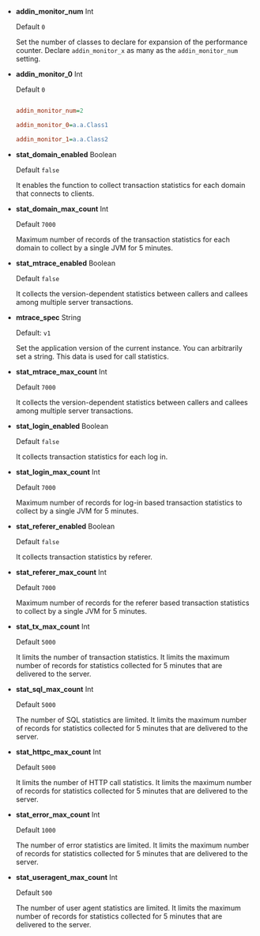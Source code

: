 - **addin_monitor_num** <span class='type'>Int</span>

  Default `0`

  Set the number of classes to declare for expansion of the performance counter. Declare `addin_monitor_x` as many as the `addin_monitor_num` setting.

- **addin_monitor_0** <span class='type'>Int</span>

  Default `0`

  ```ini title='whatap.conf'

  addin_monitor_num=2

  addin_monitor_0=a.a.Class1

  addin_monitor_1=a.a.Class2

  ```

- **stat_domain_enabled** <span class='type'>Boolean</span>

  Default `false`

  It enables the function to collect transaction statistics for each domain that connects to clients.

- **stat_domain_max_count** <span class='type'>Int</span>

  Default `7000`

  Maximum number of records of the transaction statistics for each domain to collect by a single JVM for 5 minutes.

- **stat_mtrace_enabled** <span class='type'>Boolean</span>

  Default `false`

  It collects the version-dependent statistics between callers and callees among multiple server transactions.

- **mtrace_spec** <span class='type'>String</span>

  Default: `v1`

  Set the application version of the current instance. You can arbitrarily set a string. This data is used for call statistics.

- **stat_mtrace_max_count** <span class='type'>Int</span>

  Default `7000`

  It collects the version-dependent statistics between callers and callees among multiple server transactions.

- **stat_login_enabled** <span class='type'>Boolean</span>

  Default `false`

  It collects transaction statistics for each log in.

- **stat_login_max_count** <span class='type'>Int</span>

  Default `7000`

  Maximum number of records for log-in based transaction statistics to collect by a single JVM for 5 minutes.

- **stat_referer_enabled** <span class='type'>Boolean</span>

  Default `false`

  It collects transaction statistics by referer.

- **stat_referer_max_count** <span class='type'>Int</span>

  Default `7000`

  Maximum number of records for the referer based transaction statistics to collect by a single JVM for 5 minutes.

- **stat_tx_max_count** <span class='type'>Int</span>

  Default `5000`

  It limits the number of transaction statistics. It limits the maximum number of records for statistics collected for 5 minutes that are delivered to the server.

- **stat_sql_max_count** <span class='type'>Int</span>

  Default `5000`

  The number of SQL statistics are limited. It limits the maximum number of records for statistics collected for 5 minutes that are delivered to the server.

- **stat_httpc_max_count** <span class='type'>Int</span>

  Default `5000`

  It limits the number of HTTP call statistics. It limits the maximum number of records for statistics collected for 5 minutes that are delivered to the server.

- **stat_error_max_count** <span class='type'>Int</span>

  Default `1000`

  The number of error statistics are limited. It limits the maximum number of records for statistics collected for 5 minutes that are delivered to the server.

- **stat_useragent_max_count** <span class='type'>Int</span>

  Default `500`

  The number of user agent statistics are limited. It limits the maximum number of records for statistics collected for 5 minutes that are delivered to the server.
